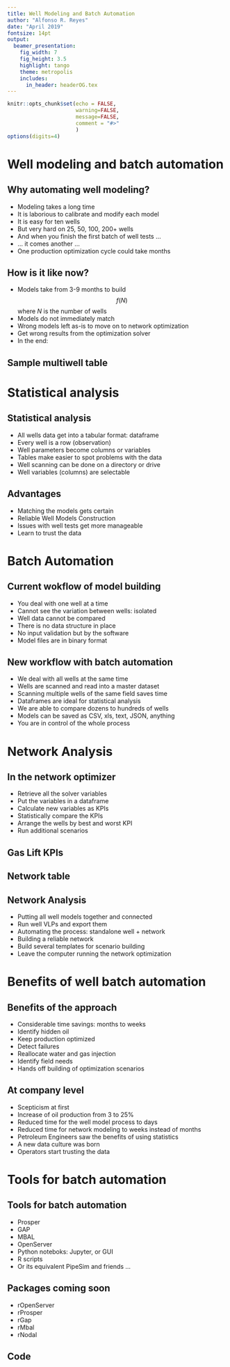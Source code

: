 ```yaml
---
title: Well Modeling and Batch Automation
author: "Alfonso R. Reyes"
date: "April 2019"
fontsize: 14pt
output:
  beamer_presentation:
    fig_width: 7
    fig_height: 3.5
    highlight: tango
    theme: metropolis
    includes:
      in_header: headerOG.tex
---
```



```r
knitr::opts_chunk$set(echo = FALSE, 
                      warning=FALSE, 
                      message=FALSE,
                      comment = "#>"
                      )
options(digits=4)
```


# Well modeling and batch automation

## Why automating well modeling?
\fontsize{13}{15}\sf
- Modeling takes a long time
- It is laborious to calibrate and modify each model
- It is easy for ten wells
- But very hard on 25, 50, 100, 200+ wells
- And when you finish the first batch of well tests ...
- ... it comes another ...
- One production optimization cycle could take months


## How is it like now?
\fontsize{13}{15}\sf
* Models take from 3-9 months to build $$f(N)$$ 
where $N$ is the number of wells
* Models do not immediately match
* Wrong models left as-is to move on to network optimization
* Get wrong results from the optimization solver
* In the end: \newline
\fontsize{12}{14}\sf
\alert{Production Optimization is great but becomes unreliable}


## Sample multiwell table
\fullwidth{well_scanner_output_2}



# Statistical analysis
## Statistical analysis
\begin{alertblock}{}
Statistical Analysis makes a difference
\end{alertblock}  

\vspace{1.0cm}

\fontsize{13}{15}\sf
* All wells data get into a tabular format: dataframe
* Every well is a row (observation) 
* Well parameters become columns or variables
* Tables make easier to spot problems with the data
* Well scanning can be done on a directory or drive
* Well variables (columns) are selectable


## Advantages
* Matching the models gets certain
* Reliable Well Models Construction
* Issues with well tests get more manageable
* Learn to trust the data


# Batch Automation

## Current wokflow of model building
\fontsize{13}{15}\sf
\begin{alertblock}{}
  Why doesn't work most of the time
\end{alertblock}  

\vspace{1.0cm}

* You deal with one well at a time
* Cannot see the variation between wells: isolated
* Well data cannot be compared
* There is no data structure in place
* No input validation but by the software
* Model files are in binary format


## New workflow with batch automation
\fontsize{13}{15}\sf
* We deal with all wells at the same time
* Wells are scanned and read into a master dataset
* Scanning multiple wells of the same field saves time
* Dataframes are ideal for statistical analysis
* We are able to compare dozens to hundreds of wells
* Models can be saved as CSV, xls, text, JSON, anything
* You are in control of the whole process



# Network Analysis

## In the network optimizer
- Retrieve all the solver variables
- Put the variables in a dataframe
- Calculate new variables as KPIs
- Statistically compare the KPIs
- Arrange the wells by best and worst KPI
- Run additional scenarios

\vspace{2.0cm}
<!--    center text   -->
\begin{center}\textcolor{orange}{KPI: Key Performance Indicators}\end{center}

## Gas Lift KPIs
\fontsize{11}{13}\sf
\placefig{3.5}{2.0}{width=6.5cm, height=6.5cm}{gl_kpis}





## Network table
\fullwidth{network_kpi_gl_variables}

## Network Analysis
\fontsize{13}{15}\sf
* Putting all well models together and connected
* Run well VLPs and export them 
* Automating the process: standalone well + network
* Building a reliable network
* Build several templates for scenario building
* Leave the computer running the network optimization



# Benefits of well batch automation

## Benefits of the approach
* Considerable time savings: months to weeks
* Identify hidden oil
* Keep production optimized
* Detect failures
* Reallocate water and gas injection
* Identify field needs
* Hands off building of optimization scenarios

## At company level
\fontsize{13}{15}\sf
* Scepticism at first
* Increase of oil production from 3 to 25%
* Reduced time for the well model process to days
* Reduced time for network modeling to weeks instead of months
* Petroleum Engineers saw the benefits of using statistics
* A new data culture was born
* Operators start trusting the data


# Tools for batch automation
## Tools for batch automation
* Prosper
* GAP
* MBAL
* OpenServer
* Python noteboks: Jupyter, or GUI
* R scripts
* Or its equivalent PipeSim and friends ...

## Packages coming soon
* rOpenServer
* rProsper
* rGap
* rMbal
* rNodal

## Code
\fullwidth{well_scanner_script}



